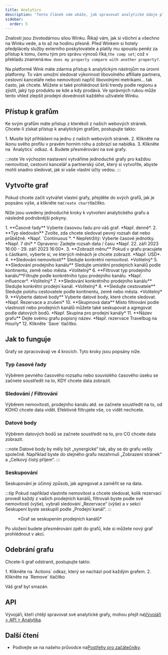 ```yaml
---
title: Analytics
description: 'Tento článek vám ukáže, jak spravovat analytické údaje platformy Wink.'
sidebar:
  order: 5
---
```


Znalosti jsou životodárnou silou Winku. Říkají vám, jak si všichni a všechno na Winku vede, a to až na hodinu přesně. Před Winkem si hotely předplácely služby externího poskytovatele a platily mu spoustu peněz za přístup k tomu, čemu tým pro správu výnosů říká,`the comp set`; což v překladu znamená:`How does my property compare with another property?`.

Na platformě Wink máte zdarma přístup k analytickým nástrojům na úrovni platformy. To vám umožní sledovat výkonnost libovolného affiliate partnera, cestovní kanceláře nebo nemovitosti napříč libovolnými metrikami... tak často, jak chcete. Můžete si také prohlédnout širší trendy podle regionu a zjistit, jaký typ produktu se kde a kdy prodává. Ve správných rukou může tento vhled zlepšit prodejní dovednosti každého uživatele Winku.

## Přístup k grafům

Ke svým grafům máte přístup z kterékoli z našich webových stránek. Chcete-li získat přístup k analytickým grafům, postupujte takto:

<Steps>
  1. Musíte být přihlášeni na jednu z našich webových stránek.
  2. Klikněte na ikonu svého profilu v pravém horním rohu a zobrazí se nabídka.
  3. Klikněte na `Analytics` odkaz.
  4. Budete přesměrováni na své grafy.
</Steps>


:::note
Ve výchozím nastavení vytváříme jednoduché grafy pro každou nemovitost, cestovní kancelář a partnerský účet, který si vytvoříte, abyste mohli snadno sledovat, jak si vaše vlastní účty vedou.
:::

## Vytvořte graf

Pokud chcete začít vytvářet vlastní grafy, přejděte do svých grafů, jak je popsáno výše, a klikněte na`Create chart`tlačítko.

Níže jsou uvedeny jednoduché kroky k vytvoření analytického grafu a následně podrobnější pokyny.

<Steps>
  1. **Časové řady** Vyberte časovou řadu pro váš graf. *Např. denně*.
  2. **Typ sledování** Zvolte, zda chcete sledovat pevný rozsah dat nebo průběžně. *Např. `Continuous`*.
     * Nepřetržitý: Vyberte časové jednotky. *Např. 7 dní*
     * Opraveno: Zadejte rozsah data / času *Např. 22. září 2023 16:00 - 29. září 2023 16:00*.
  3. **Zobrazit měnu** Pokud v grafu pracujete s částkami, vyberte si, ve kterých měnách je chcete zobrazit. *Např. USD*.
  4. **Sledování nemovitosti** Sledujte konkrétní nemovitost. *Volitelný*
  5. **Sledování prodejního kanálu** Sledujte umístění prodejních kanálů podle kontinentu, země nebo města. *Volitelný*
  6. **Filtrovat typ prodejního kanálu**Filtrujte podle konkrétního typu prodejního kanálu. *Např. influencer*. *Volitelný*
  7. **Sledování konkrétního prodejního kanálu** Sledujte konkrétní prodejní kanál. *Volitelný*
  8. **Sledujte cestovatele** Sledujte polohu cestovatele podle kontinentu, země nebo města. *Volitelný*
  9. **Vyberte datové body** Vyberte datové body, které chcete sledovat. *Např. Rezervace a zrušení*
  10. **Skupinová data** Místo filtrování podle vlastností nebo prodejních kanálů můžete také seskupovat a agregovat podle datových bodů. *Např. Skupina pro prodejní kanály*
  11. **Název grafu** Dejte svému grafu popisný název. *Např. rezervace Travelbug na Hourly*
  12. Klikněte `Save` tlačítko.
</Steps>


## Jak to funguje

Grafy se zpracovávají ve 4 krocích. Tyto kroky jsou popsány níže.

### Typ časové řady

Výběrem pevného časového rozsahu nebo souvislého časového úseku se začnete soustředit na to, KDY chcete data zobrazit.

### Sledování / Filtrování

Výběrem nemovitosti, prodejního kanálu atd. se začnete soustředit na to, od KOHO chcete data vidět. Efektivně filtrujete vše, co vidět nechcete.

### Datové body

Výběrem datových bodů se začnete soustředit na to, pro CO chcete data zobrazit.

:::note
Datové body by měly být „synergické“ tak, aby se do grafu vešly společně. Například byste do stejného grafu nezahrnuli „Zobrazení stránek“ a „Celkový čistý příjem“. :::

### Seskupování<Badge text="New" variant="note" />


Seskupování je účinný způsob, jak agregovat a zaměřit se na data.

:::tip
Pokud například vlastníte nemovitost a chcete sledovat, kolik rezervací provedl každý z vašich prodejních kanálů, filtrovali byste podle své nemovitosti (výše), vybrali sledování „Rezervace“ (výše) a v sekci Seskupení byste seskupili podle „Prodejní kanál“.
:::

<figure>
  <CloudinaryImage width="700" height="219" resize="scale" quality="best" alt="Analytický graf" src="academy/analytics" errorImage="noimage_opaque_nyrtl0.png" />

  <figcaption>*Graf se seskupením prodejních kanálů*</figcaption>
</figure>


Po uložení budete přesměrováni zpět do grafů, kde si můžete nový graf prohlédnout v akci.

## Odebrání grafu

Chcete-li graf odstranit, postupujte takto:

<Steps>
  1. Klikněte na `Actions` odkaz, který se nachází pod každým grafem.
  2. Klikněte na `Remove` tlačítko
</Steps>


Váš graf byl smazán.

## API

Vývojáři, kteří chtějí spravovat své analytické grafy, mohou přejít na[Vývojáři > API > Analytika](/developers/apis/#analytics-api).

## Další čtení

* Podívejte se na našeho průvodce na[Postřehy pro začátečníky](/guides/insight-for-dummies).

